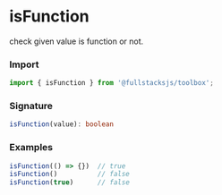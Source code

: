# isFunction

check given value is function or not.

### Import
```typescript copy
import { isFunction } from '@fullstacksjs/toolbox';
```

### Signature
```typescript copy
isFunction(value): boolean
```

### Examples
```typescript copy
isFunction(() => {})  // true
isFunction()          // false
isFunction(true)      // false
```
